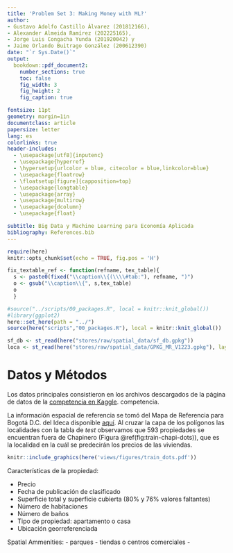 ```yaml
---
title: 'Problem Set 3: Making Money with ML?'
author:
- Gustavo Adolfo Castillo Álvarez (201812166),
- Alexander Almeida Ramírez (202225165),
- Jorge Luis Congacha Yunda (201920042) y
- Jaime Orlando Buitrago González (200612390)
date: "`r Sys.Date()`"
output:
  bookdown::pdf_document2:
    number_sections: true
    toc: false
    fig_width: 3
    fig_height: 2
    fig_caption: true

fontsize: 11pt
geometry: margin=1in
documentclass: article
papersize: letter
lang: es
colorlinks: true
header-includes:
  - \usepackage[utf8]{inputenc}
  - \usepackage{hyperref}
  - \hypersetup{urlcolor = blue, citecolor = blue,linkcolor=blue}
  - \usepackage{floatrow}
  - \floatsetup[figure]{capposition=top}
  - \usepackage{longtable}
  - \usepackage{array}
  - \usepackage{multirow}
  - \usepackage{dcolumn}
  - \usepackage{float}

subtitle: Big Data y Machine Learning para Economía Aplicada
bibliography: References.bib
---
```


```r
require(here)
knitr::opts_chunk$set(echo = TRUE, fig.pos = 'H')

fix_textable_ref <- function(refname, tex_table){
  s <- paste0(fixed("\\caption\\{(\\\\#tab:"), refname, ")")
  o <- gsub("\\caption\\{", s,tex_table)
  o
  }

#source("../scripts/00_packages.R", local = knitr::knit_global())
#library(ggplot2)
here::set_here(path = "../")
source(here("scripts","00_packages.R"), local = knitr::knit_global())
```
```r
sf_db <- st_read(here("stores/raw/spatial_data/sf_db.gpkg"))
loca <- st_read(here("stores/raw/spatial_data/GPKG_MR_V1223.gpkg"), layer = 'Loca')
```


# Datos y Métodos

Los datos principales consistieron en los archivos descargados de la página de datos de la [competencia en Kaggle](https://www.kaggle.com/competitions/uniandes-bdml-202410-ps3).  competencia.

La información espacial de referencia se tomó del Mapa de Referencia para Bogotá D.C. del Ideca disponible [aquí](https://www.ideca.gov.co/recursos/mapas/mapa-de-referencia-para-bogota-dc). Al cruzar la capa de los polígonos las localidades con la tabla de *test* observamos que 593 propiedades se encuentran fuera de Chapinero (Figura \@ref(fig:train-chapi-dots)), que es la localidad en la cuál se predecirán los precios de las viviendas. 

```r
knitr::include_graphics(here('views/figures/train_dots.pdf'))
```


Características de la propiedad:

- Precio
- Fecha de publicación de clasificado
- Superficie total y superficie cubierta (80% y 76% valores faltantes)
- Número de habitaciones
- Número de baños
- Tipo de propiedad: apartamento o casa
- Ubicación georreferenciada

Spatial Ammenities:
- parques 
- tiendas o centros comerciales
- 